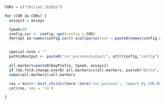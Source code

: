 ```{r, echo=FALSE, results='asis'}

CORs = c("C0iliad_ib202p")

for (COR in CORs) {
  assays1 = assays

  tpeak=28
  config.cor <- config::get(config = COR)
  for(opt in names(config.cor)) eval(parse(text = paste0(names(config.cor[opt])," <- config.cor[[opt]]")))
  

  special.note = ""
  pathCoRoutput <- paste0("cor_poisson/output/", attr(config,"config"), "/", COR)
  
  all.markers=paste0(DayPrefix, tpeak, assays1)
  if (do.fold.change.overB) all.markers=c(all.markers, paste0("Delta", tpeak, "overB", assays1))
  names(all.markers)=all.markers
  
  res = knitr::knit_child(c(here::here('cor_poisson', 'report_by_COR.Rmd')), quiet = TRUE)
  cat(res, sep = '\n')

}


```
